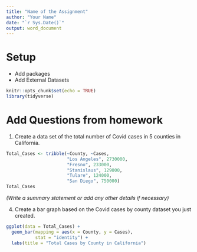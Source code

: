 ```yaml
---
title: "Name of the Assignment"
author: "Your Name"
date: "`r Sys.Date()`"
output: word_document
---
```


# Setup

-   Add packages
-   Add External Datasets

```r
knitr::opts_chunk$set(echo = TRUE)
library(tidyverse)
```

# Add Questions from homework

1.  Create a data set of the total number of Covid cases in 5 counties in California.

```r
Total_Cases <- tribble(~County, ~Cases, 
                       "Los Angeles", 2730000, 
                       "Fresno", 233000, 
                       "Stanislaus", 129000,
                       "Tulare", 124000, 
                       "San Diego", 750000)
Total_Cases
```

*(Write a summary statement or add any other details if necessary)*

4.  Create a bar graph based on the Covid cases by county dataset you just created.

```r
ggplot(data = Total_Cases) + 
  geom_bar(mapping = aes(x = County, y = Cases), 
           stat = "identity") +
  labs(title = "Total Cases by County in California")
```
